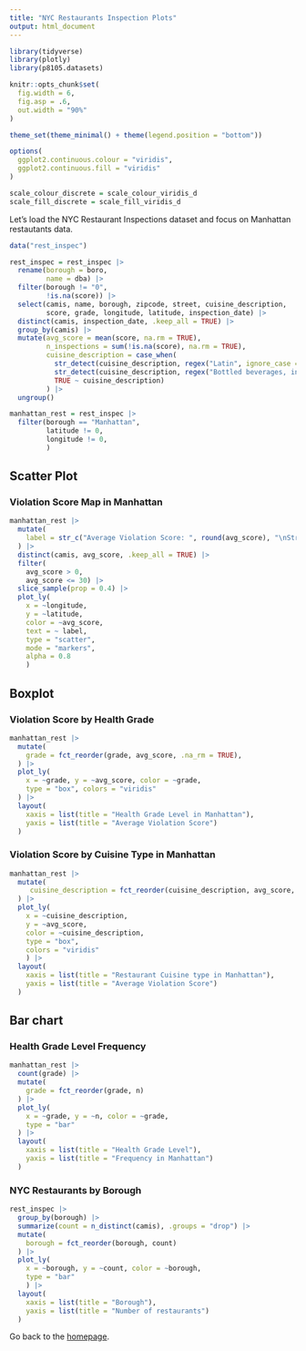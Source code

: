 ```yaml
---
title: "NYC Restaurants Inspection Plots"
output: html_document
---
```


```r
library(tidyverse)
library(plotly)
library(p8105.datasets)

knitr::opts_chunk$set(
  fig.width = 6,
  fig.asp = .6,
  out.width = "90%"
)

theme_set(theme_minimal() + theme(legend.position = "bottom"))

options(
  ggplot2.continuous.colour = "viridis",
  ggplot2.continuous.fill = "viridis"
)

scale_colour_discrete = scale_colour_viridis_d
scale_fill_discrete = scale_fill_viridis_d

```


Let's load the NYC Restaurant Inspections dataset and focus on Manhattan restautants data.

```r
data("rest_inspec")

rest_inspec = rest_inspec |> 
  rename(borough = boro,
         name = dba) |> 
  filter(borough != "0",
         !is.na(score)) |> 
  select(camis, name, borough, zipcode, street, cuisine_description, 
         score, grade, longitude, latitude, inspection_date) |>
  distinct(camis, inspection_date, .keep_all = TRUE) |> 
  group_by(camis) |>
  mutate(avg_score = mean(score, na.rm = TRUE),
         n_inspections = sum(!is.na(score), na.rm = TRUE),
         cuisine_description = case_when(
           str_detect(cuisine_description, regex("Latin", ignore_case = TRUE)) ~ "Latin",
           str_detect(cuisine_description, regex("Bottled beverages, including water, sodas, juices", ignore_case = TRUE)) ~ "Bottled beverages", 
           TRUE ~ cuisine_description)
         ) |> 
  ungroup()

manhattan_rest = rest_inspec |> 
  filter(borough == "Manhattan",
         latitude != 0,
         longitude != 0,
         )


```

## Scatter Plot

### Violation Score Map in Manhattan

```r
manhattan_rest |> 
  mutate(
    label = str_c("Average Violation Score: ", round(avg_score), "\nStreet: ", street, "\nName: ", name, "\nCuisine: ", cuisine_description)
  ) |> 
  distinct(camis, avg_score, .keep_all = TRUE) |> 
  filter(
    avg_score > 0,
    avg_score <= 30) |> 
  slice_sample(prop = 0.4) |> 
  plot_ly(
    x = ~longitude, 
    y = ~latitude, 
    color = ~avg_score,
    text = ~ label,
    type = "scatter", 
    mode = "markers",
    alpha = 0.8
    )
```

## Boxplot

### Violation Score by Health Grade

```r
manhattan_rest |> 
  mutate(
    grade = fct_reorder(grade, avg_score, .na_rm = TRUE),
  ) |> 
  plot_ly(
    x = ~grade, y = ~avg_score, color = ~grade,
    type = "box", colors = "viridis"
  ) |> 
  layout(
    xaxis = list(title = "Health Grade Level in Manhattan"),
    yaxis = list(title = "Average Violation Score")
  )
```


### Violation Score by Cuisine Type in Manhattan

```r
manhattan_rest |> 
  mutate(
     cuisine_description = fct_reorder(cuisine_description, avg_score, .na_rm = TRUE),
  ) |> 
  plot_ly(
    x = ~cuisine_description, 
    y = ~avg_score, 
    color = ~cuisine_description,
    type = "box", 
    colors = "viridis"
    ) |> 
  layout(
    xaxis = list(title = "Restaurant Cuisine type in Manhattan"),
    yaxis = list(title = "Average Violation Score")
  )
```


## Bar chart


### Health Grade Level Frequency

```r
manhattan_rest |> 
  count(grade) |> 
  mutate(
    grade = fct_reorder(grade, n)
  ) |> 
  plot_ly(
    x = ~grade, y = ~n, color = ~grade,
    type = "bar"
  ) |> 
  layout(
    xaxis = list(title = "Health Grade Level"),
    yaxis = list(title = "Frequency in Manhattan")
  )
```


### NYC Restaurants by Borough

```r
rest_inspec |> 
  group_by(borough) |> 
  summarize(count = n_distinct(camis), .groups = "drop") |> 
  mutate(
    borough = fct_reorder(borough, count)
  ) |> 
  plot_ly(
    x = ~borough, y = ~count, color = ~borough,
    type = "bar"
    ) |> 
  layout(
    xaxis = list(title = "Borough"),
    yaxis = list(title = "Number of restaurants")
  )
```


Go back to the [homepage](index.html).

